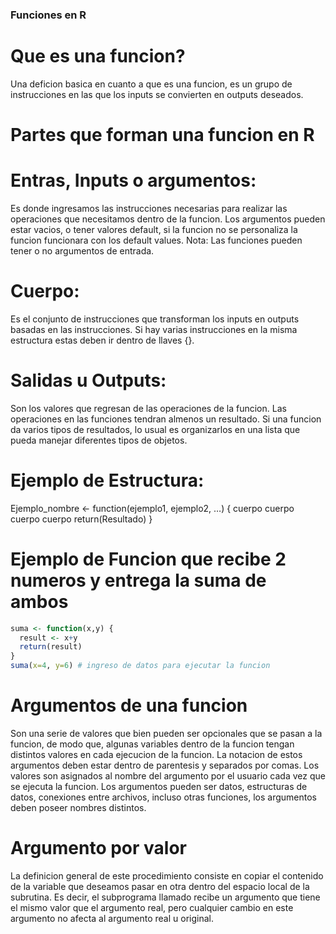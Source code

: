 ### Funciones en R ###

# Que es una funcion?
Una deficion basica en cuanto a que es una funcion, es un grupo de instrucciones en las que los inputs se convierten en outputs deseados. 

# Partes que forman una funcion en R

# Entras, Inputs o argumentos: 
Es donde ingresamos las instrucciones necesarias para realizar las operaciones que necesitamos dentro de la funcion. Los argumentos pueden estar vacios, o tener valores default, si la funcion no se personaliza la funcion funcionara con los default values.
Nota: Las funciones pueden tener o no argumentos de entrada.

# Cuerpo:
Es el conjunto de instrucciones que transforman los inputs en outputs basadas en las instrucciones. Si hay varias instrucciones en la misma estructura estas deben ir dentro de llaves {}.

# Salidas u Outputs:
Son los valores que regresan de las operaciones de la funcion. Las operaciones en las funciones tendran almenos un resultado. Si una funcion da varios tipos de resultados, lo usual es organizarlos en una lista que pueda manejar diferentes tipos de objetos. 

# Ejemplo de Estructura:

Ejemplo_nombre <- function(ejemplo1, ejemplo2, ...) {
cuerpo
cuerpo
cuerpo
cuerpo
return(Resultado)
}

# Ejemplo de Funcion que recibe 2 numeros y entrega la suma de ambos

```{r}

suma <- function(x,y) {
  result <- x+y
  return(result)
}
suma(x=4, y=6) # ingreso de datos para ejecutar la funcion

```
# Argumentos de una funcion
Son una serie de valores que bien pueden ser opcionales que se pasan a la funcion, de modo que, algunas variables dentro de la funcion tengan distintos valores en cada ejecucion de la funcion.
La notacion de estos argumentos deben estar dentro de parentesis y separados por comas. Los valores son asignados al nombre del argumento por el usuario cada vez que se ejecuta la funcion. Los argumentos pueden ser datos, estructuras de datos, conexiones entre archivos, incluso otras funciones, los argumentos deben poseer nombres distintos.

# Argumento por valor
La definicion general de este procedimiento consiste en copiar el contenido de la variable que deseamos pasar en otra dentro del espacio local de la subrutina. Es decir, el subprograma llamado recibe un argumento que tiene el mismo valor que el argumento real, pero cualquier cambio en este argumento no afecta al argumento real u original.




